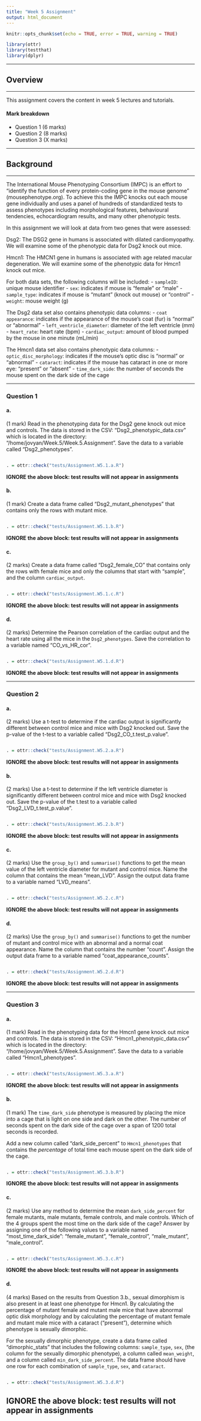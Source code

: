 ```yaml
---
title: "Week 5 Assignment"
output: html_document
---
```


```r
knitr::opts_chunk$set(echo = TRUE, error = TRUE, warning = TRUE)

library(ottr)
library(testthat)
library(dplyr)
```

---

## Overview

---

This assignment covers the content in week 5 lectures and tutorials.

#### Mark breakdown
- Question 1 (6 marks)
- Question 2 (8 marks)
- Question 3 (X marks)

---

## Background

---

The International Mouse Phenotyping Consortium (IMPC) is an effort to "identify the function of every protein-coding gene in the mouse genome" (mousephenotype.org). To achieve this the IMPC knocks out each mouse gene individually and uses a panel of hundreds of standardized tests to assess phenotypes including morphological features, behavioural tendencies, echocardiogram results, and many other phenotypic tests.

In this assignment we will look at data from two genes that were assessed:

Dsg2: The DSG2 gene in humans is associated with dilated cardiomyopathy. We will examine some of the phenotypic data for Dsg2 knock out mice.

Hmcn1: The HMCN1 gene in humans is associated with age related macular degeneration. We will examine some of the phenotypic data for Hmcn1 knock out mice.

For both data sets, the following columns will be included:
- `sampleID`: unique mouse identifier
- `sex`: indicates if mouse is "female" or "male"
- `sample_type`: indicates if mouse is "mutant" (knock out mouse) or "control"
- `weight`: mouse weight (g)

The Dsg2 data set also contains phenotypic data columns:
- `coat appearance`: indicates if the appearance of the mouse's coat (fur) is "normal" or "abnormal"
- `left_ventricle_diameter`: diameter of the left ventricle (mm)
- `heart_rate`: heart rate (bpm)
- `cardiac_output`: amount of blood pumped by the mouse in one minute (mL/min)

The Hmcn1 data set also contains phenotypic data columns:
- `optic_disc_morphology`: indicates if the mouse's optic disc is "normal" or "abnormal"
- `cataract`: indicates if the mouse has cataract in one or more eye: "present" or "absent"
- `time_dark_side`: the number of seconds the mouse spent on the dark side of the cage

---

### Question 1

#### a. 
(1 mark)
Read in the phenotyping data for the Dsg2 gene knock out mice and controls. The data is stored in the CSV: "Dsg2_phenotypic_data.csv" which is located in the directory: "/home/jovyan/Week.5/Week.5.Assignment". Save the data to a variable called "Dsg2_phenotypes".
```r

```

```r
. = ottr::check("tests/Assignment.W5.1.a.R")
```
**IGNORE the above block: test results will not appear in assignments** 

#### b. 
(1 mark)
Create a data frame called "Dsg2_mutant_phenotypes" that contains only the rows with mutant mice.
```r

```

```r
. = ottr::check("tests/Assignment.W5.1.b.R")
```
**IGNORE the above block: test results will not appear in assignments** 

#### c. 
(2 marks)
Create a data frame called "Dsg2_female_CO" that contains only the rows with female mice and only the columns that start with "sample", and the column `cardiac_output`.
```r

```

```r
. = ottr::check("tests/Assignment.W5.1.c.R")
```
**IGNORE the above block: test results will not appear in assignments** 

#### d. 
(2 marks)
Determine the Pearson correlation of the cardiac output and the heart rate using all the mice in the `Dsg2_phenotypes`. Save the correlation to a variable named "CO_vs_HR_cor".
```r

```

```r
. = ottr::check("tests/Assignment.W5.1.d.R")
```
**IGNORE the above block: test results will not appear in assignments** 

---

### Question 2

#### a.
(2 marks)
Use a t-test to determine if the cardiac output is significantly different between control mice and mice with Dsg2 knocked out. Save the p-value of the t-test to a variable called "Dsg2_CO_t.test_p.value".
```r

```

```r
. = ottr::check("tests/Assignment.W5.2.a.R")
```
**IGNORE the above block: test results will not appear in assignments** 

#### b.
(2 marks)
Use a t-test to determine if the left ventricle diameter is significantly different between control mice and mice with Dsg2 knocked out. Save the p-value of the t.test to a variable called "Dsg2_LVD_t.test_p.value".
```r

```

```r
. = ottr::check("tests/Assignment.W5.2.b.R")
```
**IGNORE the above block: test results will not appear in assignments** 

#### c. 
(2 marks)
Use the `group_by()` and `summarise()` functions to get the mean value of the left ventricle diameter for mutant and control mice. Name the column that contains the mean "mean_LVD". Assign the output data frame to a variable named "LVD_means".
```r

```

```r
. = ottr::check("tests/Assignment.W5.2.c.R")
```
**IGNORE the above block: test results will not appear in assignments** 

#### d. 
(2 marks)
Use the `group_by()` and `summarise()` functions to get the number of mutant and control mice with an abnormal and a normal coat appearance. Name the column that contains the number "count". Assign the output data frame to a variable named "coat_appearance_counts".
```r

```

```r
. = ottr::check("tests/Assignment.W5.2.d.R")
```
**IGNORE the above block: test results will not appear in assignments** 

---

### Question 3

#### a. 
(1 mark)
Read in the phenotyping data for the Hmcn1 gene knock out mice and controls. The data is stored in the CSV: "Hmcn1_phenotypic_data.csv" which is located in the directory: "/home/jovyan/Week.5/Week.5.Assignment". Save the data to a variable called "Hmcn1_phenotypes".
```r

```

```r
. = ottr::check("tests/Assignment.W5.3.a.R")
```
**IGNORE the above block: test results will not appear in assignments** 

#### b. 
(1 mark)
The `time_dark_side` phenotype is measured by placing the mice into a cage that is light on one side and dark on the other. The number of seconds spent on the dark side of the cage over a span of 1200 total seconds is recorded. 

Add a new column called "dark_side_percent" to `Hmcn1_phenotypes` that contains the *percentage* of total time each mouse spent on the dark side of the cage. 
```r

```

```r
. = ottr::check("tests/Assignment.W5.3.b.R")
```
**IGNORE the above block: test results will not appear in assignments** 

#### c. 
(2 marks)
Use any method to determine the mean `dark_side_percent` for female mutants, male mutants, female controls, and male controls. Which of the 4 groups spent the most time on the dark side of the cage? Answer by assigning one of the following values to a variable named "most_time_dark_side": "female_mutant", "female_control", "male_mutant", "male_control". 
```r

```

```r
. = ottr::check("tests/Assignment.W5.3.c.R")
```
**IGNORE the above block: test results will not appear in assignments** 

#### d. 
(4 marks)
Based on the results from Question 3.b., sexual dimorphism is also present in at least one phenotype for Hmcn1. By calculating the percentage of mutant female and mutant male mice that have abnormal optic disk morphology and by calculating the percentage of mutant female and mutant male mice with a cataract ("present"), determine which phenotype is sexually dimorphic. 

For the sexually dimorphic phenotype, create a data frame called "dimorphic_stats" that includes the following columns:
`sample_type`, `sex`, (the column for the sexually dimorphic phenotype), a column called `mean_weight`, and a column called `min_dark_side_percent`.
The data frame should have one row for each combination of `sample_type`, `sex`, and `cataract`.
```r

```

```r
. = ottr::check("tests/Assignment.W5.3.d.R")
```
**IGNORE the above block: test results will not appear in assignments** 
---